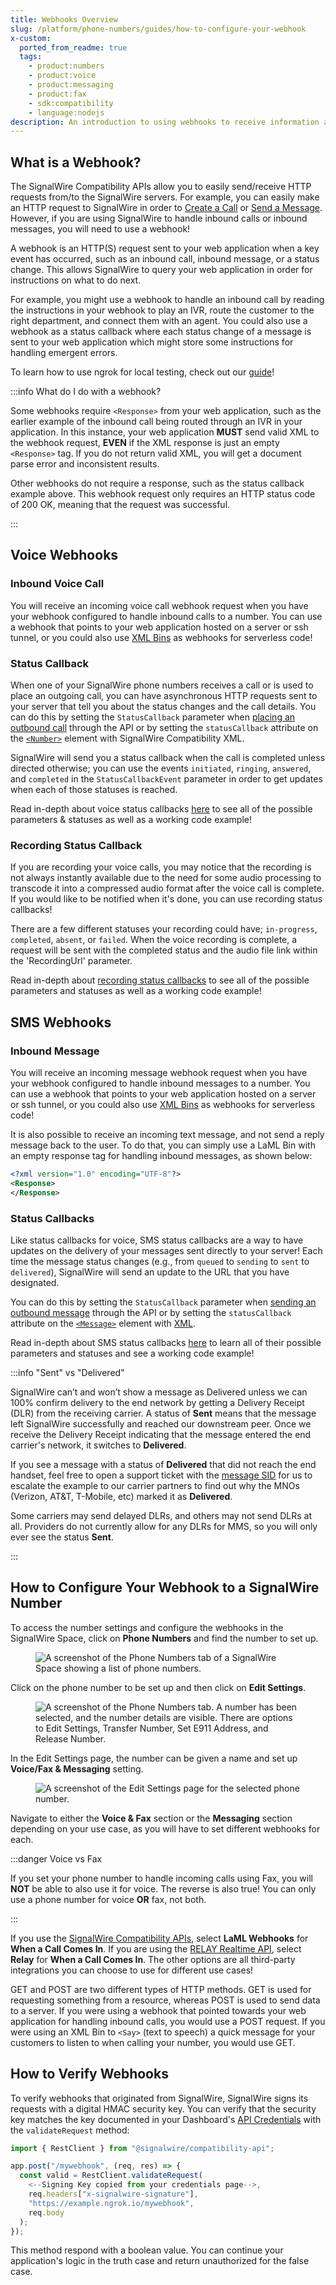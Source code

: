 ```yaml
---
title: Webhooks Overview
slug: /platform/phone-numbers/guides/how-to-configure-your-webhook
x-custom:
  ported_from_readme: true
  tags:
    - product:numbers
    - product:voice
    - product:messaging
    - product:fax
    - sdk:compatibility
    - language:nodejs
description: An introduction to using webhooks to receive information and events about calls and messages.
---
```


## What is a Webhook?

The SignalWire Compatibility APIs allow you to easily send/receive HTTP requests from/to the SignalWire servers. For example, you can easily make an HTTP request to SignalWire in order to [Create a Call](/rest/compatibility-api/endpoints/create-a-call) or [Send a Message](/rest/compatibility-api/endpoints/create-message). However, if you are using SignalWire to handle inbound calls or inbound messages, you will need to use a webhook!

A webhook is an HTTP(S) request sent to your web application when a key event has occurred, such as an inbound call, inbound message, or a status change. This allows SignalWire to query your web application in order for instructions on what to do next.

For example, you might use a webhook to handle an inbound call by reading the instructions in your webhook to play an IVR, route the customer to the right department, and connect them with an agent. You could also use a webhook as a status callback where each status change of a message is sent to your web application which might store some instructions for handling emergent errors.

To learn how to use ngrok for local testing, check out our [guide](/platform/basics/guides/technical-troubleshooting/how-to-test-webhooks-with-ngrok)!

:::info What do I do with a webhook?

Some webhooks require `<Response>` from your web application, such as the earlier example of the inbound call being routed through an IVR in your application. In this instance, your web application **MUST** send valid XML to the webhook request, **EVEN** if the XML response is just an empty `<Response>` tag. If you do not return valid XML, you will get a document parse error and inconsistent results.

Other webhooks do not require a response, such as the status callback example above. This webhook request only requires an HTTP status code of 200 OK, meaning that the request was successful.

:::

## Voice Webhooks

### Inbound Voice Call

You will receive an incoming voice call webhook request when you have your webhook configured to handle inbound calls to a number. You can use a webhook that points to your web application hosted on a server or ssh tunnel, or you could also use [XML Bins](/compatibility-api/guides/general/creating-and-using-cxml-scripts) as webhooks for serverless code!

### Status Callback

When one of your SignalWire phone numbers receives a call or is used to place an outgoing call, you can have asynchronous HTTP requests sent to your server that tell you about the status changes and the call details. You can do this by setting the `StatusCallback` parameter when [placing an outbound call](/rest/compatibility-api/endpoints/create-a-call) through the API or by setting the `statusCallback` attribute on the [`<Number>`](/compatibility-api/cxml/voice/number-noun) element with SignalWire Compatibility XML.

SignalWire will send you a status callback when the call is completed unless directed otherwise; you can use the events `initiated`, `ringing`, `answered`, and `completed` in the `StatusCallbackEvent` parameter in order to get updates when each of those statuses is reached.

Read in-depth about voice status callbacks [here](/compatibility-api/guides/signalwire-status-callbacks#voice-status-callbacks) to see all of the possible parameters & statuses as well as a working code example!

### Recording Status Callback

If you are recording your voice calls, you may notice that the recording is not always instantly available due to the need for some audio processing to transcode it into a compressed audio format after the voice call is complete. If you would like to be notified when it's done, you can use recording status callbacks!

There are a few different statuses your recording could have; `in-progress`, `completed`, `absent`, or `failed`. When the voice recording is complete, a request will be sent with the completed status and the audio file link within the 'RecordingUrl' parameter.

Read in-depth about [recording status callbacks](/compatibility-api/guides/signalwire-status-callbacks#recording-status-callbacks) to see all of the possible parameters and statuses as well as a working code example!

## SMS Webhooks

### Inbound Message

You will receive an incoming message webhook request when you have your webhook configured to handle inbound messages to a number. You can use a webhook that points to your web application hosted on a server or ssh tunnel, or you could also use [XML Bins](/compatibility-api/guides/general/creating-and-using-cxml-scripts) as webhooks for serverless code!

It is also possible to receive an incoming text message, and not send a reply message back to the user. To do that, you can simply use a LaML Bin with an empty response tag for handling inbound messages, as shown below:

```xml
<?xml version="1.0" encoding="UTF-8"?>
<Response>
</Response>
```

### Status Callbacks

Like status callbacks for voice, SMS status callbacks are a way to have updates on the delivery of your messages sent directly to your server! Each time the message status changes (e.g., from `queued` to `sending` to `sent` to `delivered`), SignalWire will send an update to the URL that you have designated.

You can do this by setting the `StatusCallback` parameter when [sending an outbound message](/rest/compatibility-api/endpoints/create-message) through the API or by setting the `statusCallback` attribute on the [`<Message>`](/compatibility-api/cxml/messaging/message#message-status) element with [XML](pathname:///compatibility-api/cxml/messaging/message#message-status).

Read in-depth about SMS status callbacks [here](/compatibility-api/guides/signalwire-status-callbacks#sms-status-callbacks) to learn all of their possible parameters and statuses and see a working code example!

:::info "Sent" vs "Delivered"

SignalWire can’t and won’t show a message as Delivered unless we can 100% confirm delivery to the end network by getting a Delivery Receipt (DLR) from the receiving carrier. A status of **Sent** means that the message left SignalWire successfully and reached our downstream peer. Once we receive the Delivery Receipt indicating that the message entered the end carrier's network, it switches to **Delivered**.

If you see a message with a status of **Delivered** that did not reach the end handset, feel free to open a support ticket with the [message SID](/platform/dashboard/guides/what-is-a-sid) for us to escalate the example to our carrier partners to find out why the MNOs (Verizon, AT&T, T-Mobile, etc) marked it as **Delivered**.

Some carriers may send delayed DLRs, and others may not send DLRs at all. Providers do not currently allow for any DLRs for MMS, so you will only ever see the status **Sent**.

:::

## How to Configure Your Webhook to a SignalWire Number

To access the number settings and configure the webhooks in the SignalWire Space, click on **Phone Numbers** and find the number to set up.

<figure>
  <img
    className="img-800"
    src={require("./8379ae5-phone-numbers-purchased.webP").default}
    alt="A screenshot of the Phone Numbers tab of a SignalWire Space showing a list of phone numbers."
  />
</figure>

Click on the phone number to be set up and then click on **Edit Settings**.

<figure>
  <img className="img-800" src={require("./3bf3f28-rtaImage_1.webP").default} alt="A screenshot of the Phone Numbers tab. A number has been selected, and the number details are visible. There are options to Edit Settings, Transfer Number, Set E911 Address, and Release Number." />
</figure>

In the Edit Settings page, the number can be given a name and set up **Voice/Fax & Messaging** setting.

<figure>
  <img className="img-800" src={require("./f7966ea-numbers-handlers.webP").default} alt="A screenshot of the Edit Settings page for the selected phone number." />
</figure>

Navigate to either the **Voice & Fax** section or the **Messaging** section depending on your use case, as you will have to set different webhooks for each.

:::danger Voice vs Fax

If you set your phone number to handle incoming calls using Fax, you will **NOT** be able to also use it for voice. The reverse is also true! You can only use a phone number for voice **OR** fax, not both.

:::

If you use the [SignalWire Compatibility APIs](/compatibility-api), select **LaML Webhooks** for **When a Call Comes In**. If you are using the [RELAY Realtime API](/sdks/reference/realtime-sdk), select **Relay** for **When a Call Comes In**. The other options are all third-party integrations you can choose to use for different use cases!

GET and POST are two different types of HTTP methods. GET is used for requesting something from a resource, whereas POST is used to send data to a server. If you were using a webhook that pointed towards your web application for handling inbound calls, you would use a POST request. If you were using an XML Bin to `<Say>` (text to speech) a quick message for your customers to listen to when calling your number, you would use GET.

## How to Verify Webhooks

To verify webhooks that originated from SignalWire, SignalWire signs its requests with a digital HMAC security key. You can verify that the security key matches the key documented in your Dashboard's [API Credentials](https://my.signalwire.com?page=credentials) with the `validateRequest` method:

```js
import { RestClient } from "@signalwire/compatibility-api";

app.post("/mywebhook", (req, res) => {
  const valid = RestClient.validateRequest(
    <--Signing Key copied from your credentials page-->,
    req.headers["x-signalwire-signature"],
    "https://example.ngrok.io/mywebhook",
    req.body
  );
});
```

This method respond with a boolean value. You can continue your application's logic in the truth case and return unauthorized for the false case.
